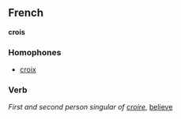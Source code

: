 ==French==
'''crois'''
===Homophones===
*[[croix]]
===Verb===
''First and second person singular of [[croire]]'', [[believe]]